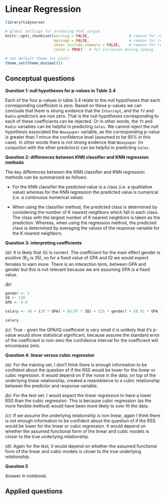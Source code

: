 # Linear Regression

```r
library(tidyverse)
```

```r
# global settings for producing html output
knitr::opts_chunk$set(warning = FALSE,                  # remove for readability
                      message = FALSE,                  # remove for readability
                      skimr_include_summary = FALSE,    # remove for readability
                      cache = TRUE)   # for inclusion during coding

# set default theme for plots
theme_set(theme_minimal())
```

## Conceptual questions

**Question 1: null hypotheses for p-values in Table 3.4**

Each of the four p-values in table 3.4 relate to the null hypotheses that each corresponding coefficient is zero. Based on these p-values we can conclude that there is strong evidence that the `Intercept`, and the `TV` and `Radio` predictors are non zero. That is the null hypotheses corresponding to each of these coefficients can be rejected. Or in other words, the `TV` and `Radio` variables can be helpful in predicting `Sales`. We cannot reject the null hypothesis associated the `Newspaper` variable, as the corresponding p-value is greater than 1 minus the confidence level (assumed to be 95% in this case). In other words there is not strong evidence that `Newspaper` (in conjuction with the other predictors) can be helpful in predicting `Sales`.

**Question 2: differences between KNN classifier and KNN regression methods**

The key differences between the KNN classifier and KNN regression methods can be summarized as follows:

-   For the KNN classifier the predicted value is a class (i.e. a qualitative value) whereas for the KNN regression the predicted value is numerical (i.e. a continuous numerical value).

-   When using the classifier method, the predicted class is determined by considering the number of K nearest neighbors which fall in each class. The class with the largest number of K nearest neighbors is taken as the prediction. Whereas, when using the regression method, the predicted class is determined by averaging the values of the response variable for the K nearest neighbors.

**Question 3: interpreting coefficients**

*(a):* It is likely that (ii) is correct. The coefficient for the main effect gender is positive (B~3~ is 35), so for a fixed value of GPA and IQ we would expect females to earn more. There is an interaction term, between GPA and gender but this is not relevant because we are assuming GPA is a fixed value.

*(b)*:

```r
gender <- 1
IQ <- 110
GPA <- 4.0

salary <- 50 + (20 * GPA) + (0.07 * IQ) + (35 * gender) + (0.01 * GPA * IQ) + (-10 * GPA * gender)

salary
```

*(c)*: True - given the GPA/IQ coefficient is very small it is unlikely that it's p-value would show statistical significant, because assume the standard error of the coefficient is non-zero the confidence interval for the coefficient will encompass zero.

**Question 4: linear versus cubic regression**

*(a):* For the training set, I don't think there is enough information to be confident about the question of if the RSS would be lower for the linear or cubic regression. It would depend on if the noise in the data, on top of the underlying linear relationship, created a resemblance to a cubic relationship between the predictor and response variable.

*(b):* For the test set, I would expect the linear regression to have a lower RSS than the cubic regression. This is because cubic regression (as the more flexible method) would have been more likely to over fit the data.

*(c):* If we assume the underlying relationship is non linear, again I think there is not enough information to be confident about the question of if the RSS would be lower for the linear or cubic regression. It would depend on whether the assumed functional form of the linear and cubic models is closer to the true underlying relationship.

*(d):* Again for the test, it would depend on whether the assumed functional form of the linear and cubic models is closer to the true underlying relationship.

**Question 5**

Answer in notebook.

## Applied questions
